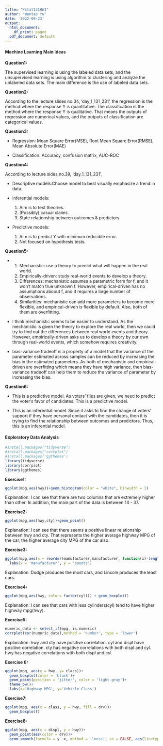 ```yaml
---
title: "Pstat131HW1"
author: "Wentao Yu"
date: '2022-09-23'
output:
  html_document:
    df_print: paged
  pdf_document: default
---
```

#### Machine Learning Main Ideas

**Question1:**

The supervised learning is using the labeled data sets, and the unsupervised learning is using algorithm to clustering and analyze the unlabeled data sets. The main difference is the use of labeled data sets.

**Question2:**

According to the lecture slides no.34, 'day_1_131_231', the regression is the method where the response Y is quantitative. The classification is the method where the response Y is qualitative. That means the outputs of regression are numerical values, and the outputs of classification are categorical values. 

**Question3:**

  - Regression: Mean Square Error(MSE), Root Mean Square Error(RMSE), Mean Absolute Error(MAE)
  
  - Classification: Accuracy, confusion matrix, AUC-ROC

**Question4:**

According to lecture sides no.39, 'day_1_131_231',

  - Descriptive models:Choose model to best visually emphasize a trend in data.
  
  - Inferential models:
    1. Aim is to test theories. 
    2. (Possibly) casual claims.
    3. State relationship between outcomes & predictors.
  
  - Predictive models: 
    1. Aim is to predict Y with minimum reducible error. 
    2. Not focused on hypothesis tests. 

**Question5: **
  
  - 1. Mechanistic: use a theory to predict what will happen in the real world. 
    2. Empirically-driven: study real-world events to develop a theory. 
    3. Differences: mechanistic assumes a parametric form for f, and it won't match true unknown f. However, empirical-driven has no assumptions aboout f, and it requires a large number of observations.
    4. Similarities: mechanistic can add more parameters to become more flexible, and empirical-driven is flexible by default. Also, both of them are overfitting.
  
  - I think mechanistic seems to be easier to understand. As the mechanistic is given the theory to explore the real world, then we could try to find out the differences between real world events and theory. However, empirically-driven asks us to develop a theory by our own through real-world events, which somehow requires creativity. 
  
  - bias-variance tradeoff is a property of a model that the variance of the parameter estimated across samples can be reduced by increasing the bias in the estimated parameters. As both of mechanistic and empirical-driven are overfitting which means they have high variance, then bias-variance tradeoff can help them to reduce the variance of parameter by increasing the bias. 

**Question6:** 

  - This is a predictive model. As voters' files are given, we need to predict the voter's favor of candidates. This is a predictive model.
  
  - This is an inferential model. Since it asks to find the change of voters' support if they have personal contact with the candidates, then it is trying to find the relationship between outcomes and predictors. Thus, this is an inferential model. 

#### Exploratory Data Analysis
```r
#install.packages("tidyverse")
#install.packages("corrplot")
#install.packages('ggthemes')
library(tidyverse)
library(corrplot)
library(ggthemes)
```
**Exercise1:**
```r
ggplot(mpg,aes(hwy))+geom_histogram(color = "white", binwidth = 1)
```

Explanation: I can see that there are two columns that are extremely higher than other. In addition, the main part of the data is between 14 - 37. 

**Exercise2:**
```r
ggplot(mpg,aes(hwy,cty))+geom_point()
```

Explanation: I can see that there seems a positive linear relationship between hwy and cty. That represents the higher average highway MPG of the car, the higher average city MPG of the car also.

**Exercise3:**
```r
ggplot(mpg,aes(x = reorder(manufacturer,manufacturer, function(x)-length(x))))+geom_bar()+coord_flip()+
  labs(x = 'manufacturer', y = 'counts')
```

Explanation: Dodge produces the most cars, and Lincoln produces the least cars. 

**Exercise4:**
```r
ggplot(mpg,aes(hwy, color= factor(cyl))) + geom_boxplot()
```

Explanation: I can see that cars with less cylinders(cyl) tend to have higher highway mpg(hwy). 

**Exercise5:**
```r
numeric_data <- select_if(mpg, is.numeric)
corrplot(cor(numeric_data),method = 'number', type = 'lower')
```

Explanation: hwy and cty have positive correlation. cyl and displ have positive correlation. cty has negative correlations with both displ and cyl. hwy has negative correlations with both displ and cyl. 

**Exercise 6: **
```r
ggplot(mpg, aes(x = hwy, y= class))+
  geom_boxplot(color = 'black')+
  geom_point(position = 'jitter', color = 'light gray')+
  theme_bw()+
  labs(x='Highway MPG', y='Vehicle Class')
```
**Exercise7:**
```r
ggplot(mpg, aes(x = class, y = hwy, fill = drv))+
  geom_boxplot()
```

**Exercise8:**
```r
ggplot(mpg, aes(x = displ, y = hwy))+
  geom_point(aes(color = drv))+
  geom_smooth(formula = y ~x, method = 'loess', se = FALSE, aes(linetype=drv))
```


